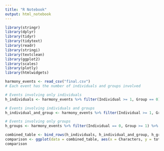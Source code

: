 ```yaml
---
title: "R Notebook"
output: html_notebook
---
```

```r
library(stringr)
library(dplyr)
library(tidyr)
library(tidytext)
library(readr)
library(stringi)
library(textclean)
library(ggplot2)
library(scales)
library(plotly)
library(htmlwidgets)
```


```r
harmony_events <- read_csv("final.csv")
# Each event has the number of individuals and groups involved
```

```r
# Events involving only individuals
h_individuals <- harmony_events %>% filter(Individual >= 1, Group == 0) %>% mutate(total = Individual + Group) %>% mutate(Characters = "Individuals")

# Events involving individuals and groups
h_individual_and_group <- harmony_events %>% filter(Individual >= 1, Group >= 1) %>% mutate(total = Individual + Group) %>% mutate(Characters = "Individuals and Groups")

# Events involving only groups
h_groups <- harmony_events %>% filter(Individual == 0, Group >= 1) %>% mutate(total = Individual + Group) %>% mutate (Characters = "Groups")
```


```r
combined_table <- bind_rows(h_individuals, h_individual_and_group, h_groups) %>% group_by(Characters)
comparison <- ggplot(data = combined_table, aes(x = Characters, y = total, fill = Characters)) + geom_bar(stat="identity")
comparison
```

